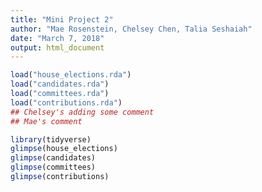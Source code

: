 ```yaml
---
title: "Mini Project 2"
author: "Mae Rosenstein, Chelsey Chen, Talia Seshaiah"
date: "March 7, 2018"
output: html_document
---
```


```r
load("house_elections.rda")
load("candidates.rda")
load("committees.rda")
load("contributions.rda")
## Chelsey's adding some comment
## Mae's comment 
```

```r
library(tidyverse)
glimpse(house_elections)
glimpse(candidates)
glimpse(committees)
glimpse(contributions)
```


